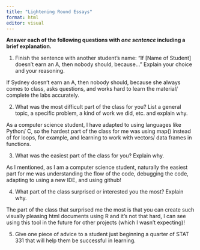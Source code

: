 ```yaml
---
title: "Lightening Round Essays"
format: html
editor: visual
---
```


**Answer each of the following questions with *one sentence* including a brief explanation.**

1.  Finish the sentence with another student’s name: "If \[Name of Student\] doesn’t earn an A, then nobody should, because..." Explain your choice and your reasoning.

If Sydney doesn’t earn an A, then nobody should, because she always comes to class, asks questions, and works hard to learn the material/ complete the labs accurately. 

2.  What was the most difficult part of the class for you? List a general topic, a specific problem, a kind of work we did, etc. and explain why.

As a computer science student, I have adapted to using languages like Python/ C, so the hardest part of the class for me was using map() instead of for loops, for example, and learning to work with vectors/ data frames in functions.

3.  What was the easiest part of the class for you? Explain why.

As I mentioned, as I am a computer science student, naturally the easiest part for me was understanding the flow of the code, debugging the code, adapting to using a new IDE, and using github!

4.  What part of the class surprised or interested you the most? Explain why.

The part of the class that surprised me the most is that you can create such visually pleasing html documents using R and it's not that hard, I can see using this tool in the future for other projects (which I wasn't expecting)!

5.  Give one piece of advice to a student just beginning a quarter of STAT 331 that will help them be successful in learning.


